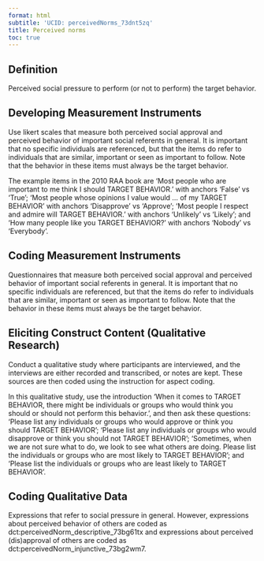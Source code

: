 ```yaml
---
format: html
subtitle: 'UCID: perceivedNorms_73dnt5zq'
title: Perceived norms
toc: true
---
```


## Definition

Perceived social pressure to perform (or not to perform) the target behavior.

## Developing Measurement Instruments

Use likert scales that measure both perceived social approval and perceived behavior of important social referents in general. It is important that no specific individuals are referenced, but that the items do refer to individuals that are similar, important or seen as important to follow. Note that the behavior in these items must always be the target behavior.

The example items in the 2010 RAA book are ‘Most people who are important to me think I should TARGET BEHAVIOR.’ with anchors ‘False’ vs ‘True’; ‘Most people whose opinions I value would … of my TARGET BEHAVIOR’ with anchors ‘Disapprove’ vs ‘Approve’; ‘Most people I respect and admire will TARGET BEHAVIOR.’ with anchors ‘Unlikely’ vs ‘Likely’; and ‘How many people like you TARGET BEHAVIOR?’ with anchors ‘Nobody’ vs ‘Everybody’.


## Coding Measurement Instruments

Questionnaires that measure both perceived social approval and perceived behavior of important social referents in general. It is important that no specific individuals are referenced, but that the items do refer to individuals that are similar, important or seen as important to follow. Note that the behavior in these items must always be the target behavior.


## Eliciting Construct Content (Qualitative Research)

Conduct a qualitative study where participants are interviewed, and the interviews are either recorded and transcribed, or notes are kept. These sources are then coded using the instruction for aspect coding.

In this qualitative study, use the introduction ‘When it comes to TARGET BEHAVIOR, there might be individuals or groups who would think you should or should not perform this behavior.’, and then ask these questions: ‘Please list any individuals or groups who would approve or think you should TARGET BEHAVIOR’; ‘Please list any individuals or groups who would disapprove or think you should not TARGET BEHAVIOR’; ‘Sometimes, when we are not sure what to do, we look to see what others are doing. Please list the individuals or groups who are most likely to TARGET BEHAVIOR’; and ‘Please list the individuals or groups who are least likely to TARGET BEHAVIOR’.


## Coding Qualitative Data

Expressions that refer to social pressure in general. However, expressions about perceived behavior of others are coded as dct:perceivedNorm_descriptive_73bg61tx and expressions about perceived (dis)approval of others are coded as dct:perceivedNorm_injunctive_73bg2wm7.


